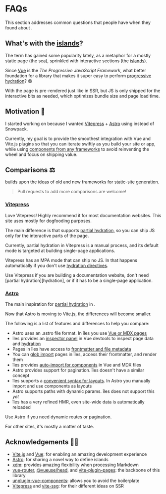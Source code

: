 [îles]: https://github.com/ElMassimo/iles
[Vite.js]: https://vitejs.dev/
[Vue]: https://v3.vuejs.org/
[MDX]: https://mdxjs.com/
[xdm]: https://github.com/wooorm/xdm
[Astro]: https://docs.astro.build/core-concepts/component-hydration
[Vitepress]: https://vitepress.vuejs.org/
[vite-ssg]: https://github.com/antfu/vite-ssg
[vite-plugin-pages]: https://github.com/hannoeru/vite-plugin-pages
[unplugin-vue-components]: https://github.com/antfu/unplugin-vue-components

[frameworks]: /guide/frameworks
[hydration]: /guide/hydration
[islands]: https://jasonformat.com/islands-architecture/

# FAQs

This section addresses common questions that people have when they found about <Iles/>.

<Should/>

## What's with the [islands]? <Iles noText heading/>

The term has gained some popularity lately, as a metaphor for a mostly static
page (the sea), sprinkled with interactive sections (the [islands]).

Since [Vue] is the _The Progressive JavaScript Framework_, what
better foundation for a library that makes it super easy to perform [progressive hydration][hydration]? 😃<VueLogo/>

With <Iles/> the page is pre-rendered just like in SSR, but JS is only shipped
for the interactive bits as needed, which optimizes bundle size and page load time.

## Motivation 🤔

I started working on <Iles/> because I wanted [Vitepress] + [Astro] using <ViteLogo/> instead of Snowpack.

Currently, my goal is to provide the smoothest integration with Vue and Vite.js
plugins so that you can iterate swiftly as you build your site or app, while
using [components from any frameworks][frameworks] to avoid reinventing the wheel
and focus on shipping value.

## Comparisons ⚖️

<Iles/> builds upon the ideas of old and new frameworks for static-site generation.

> Pull requests to add more comparisons are welcome!

### [Vitepress]

Love Vitepress! Highly recommend it for most documentation websites. This site
uses <Iles/> mostly for dogfooding purposes.

The main difference is that <Iles/> supports [partial hydration][hydration], so
you can ship JS only for the interactive parts of the page.

Currently, partial hydration in Vitepress is a manual process, and its default
mode is targeted at building single-page applications.

Vitepress has an MPA mode that can ship no JS. In <Iles/> that happens
automatically if you don't use [hydration directives][hydration].

<Tip>
Use Vitepress if you are building a documentation website, don't need [partial hydration][hydration], or if it has to be a single-page application.
</Tip>

### [Astro]

The main inspiration for [partial hydration][hydration] in <Iles/>.

Now that Astro is moving to Vite.js, the differences will become smaller.

The following is a list of features and differences to help you compare:

- Astro uses an .astro file format. In îles you use [Vue or MDX pages](/guide/development#pages)
- îles provides an [inspector panel](https://user-images.githubusercontent.com/1158253/133314267-f0ba784c-ff64-4ee8-b2bf-97ecffc2facd.jpg) in Vue devtools to inspect page data and [hydration](https://user-images.githubusercontent.com/1158253/133314279-1edc22d1-3ffb-414e-b994-212cb316593b.jpg)
- Pages in îles have access to [frontmatter and file metadata](/guide/development#using-page-data)
- You can [glob import](/guide/development#glob-imports) pages in îles, access their frontmatter, and render them
- îles provides [auto-import for components](/guide/development#components) in Vue and MDX files
- Astro provides support for pagination. îles doesn't have a similar concept
- îles supports a [convenient syntax for layouts](/guide/development#layouts). In Astro you manually import and use components as layouts
- Astro supports paths with dynamic params. îles does not support this _yet_
- îles has a very refined HMR, even site-wide data is automatically reloaded

<Tip>
Use Astro if you need dynamic routes or pagination.

For other sites, it's mostly a matter of taste.
</Tip>

## Acknowledgements 🙇‍♂️

- [Vite.js] and [Vue]: for enabling an amazing development experience
- [Astro](https://astro.build): for sharing a novel way to define islands
- [xdm]: provides amazing flexibility when processing Markdown
- [vue-router], [@vueuse/head], and [vite-plugin-pages]: the backbone of this library
- [unplugin-vue-components]: allows you to avoid the boilerplate
- [Vitepress] and [vite-ssg]: for their different ideas on SSR

[vue-router]: https://next.router.vuejs.org/
[@vueuse/head]: https://github.com/vueuse/head

<Contact/>
